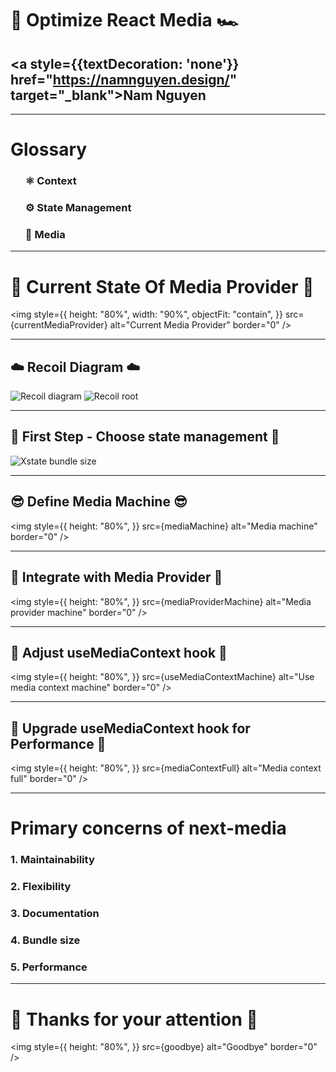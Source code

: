 


<Head>
  <title>Optimize React Media</title>
</Head>

# 🚀 Optimize React Media 🏎

## <a style={{textDecoration: 'none'}} href="https://namnguyen.design/" target="\_blank">Nam Nguyen</a>

---

# Glossary

<ul>
  <h3>⚛️ Context</h3>
  <h3>⚙️ State Management</h3>
  <h3>🎥 Media</h3>
</ul>

---

# 🍦 Current State Of Media Provider 🍦

<img
  style={{
    height: "80%",
    width: "90%",
    objectFit: "contain",
  }}
  src={currentMediaProvider}
  alt="Current Media Provider"
  border="0"
/>

---

## ☁️ Recoil Diagram ☁️

<div
  style={{
    width: "80vw",
    height: "80vh",
    display: "flex",
  }}
>
  <img
    style={{
      objectFit: "contain",
      width: "50%",
    }}
    src={recoilDiagram}
    alt="Recoil diagram"
    border="0"
  />
  <img
    style={{
      objectFit: "contain",
      width: "50%",
    }}
    src={recoilRoot}
    alt="Recoil root"
    border="0"
  />
</div>

---

## 🥇 First Step - Choose state management 🥇

<div
  style={{
    height: "80%",
    width: "80%",
  }}
>
  <Steps>
    <img src={xstateBundleSize} alt="Xstate bundle size" border="0" />
  </Steps>
</div>

---

## 😎 Define Media Machine 😎

<img
  style={{
    height: "80%",
  }}
  src={mediaMachine}
  alt="Media machine"
  border="0"
/>

---

## 🤘 Integrate with Media Provider 🤘

<img
  style={{
    height: "80%",
  }}
  src={mediaProviderMachine}
  alt="Media provider machine"
  border="0"
/>

---

## 🥳 Adjust useMediaContext hook 🥳

<img
  style={{
    height: "80%",
  }}
  src={useMediaContextMachine}
  alt="Use media context machine"
  border="0"
/>

---

## 🥁 Upgrade useMediaContext hook for Performance 🥁

<img
  style={{
    height: "80%",
  }}
  src={mediaContextFull}
  alt="Media context full"
  border="0"
/>

---

# Primary concerns of next-media

<div
  style={{
    height: "80%",
  }}
>
  <Steps>
    <h3>1. Maintainability</h3>
    <h3>2. Flexibility</h3>
    <h3>3. Documentation</h3>
    <h3>4. Bundle size</h3>
    <h3>5. Performance</h3>
  </Steps>
</div>

---

# 🎉 Thanks for your attention 🎉

<img
  style={{
    height: "80%",
  }}
  src={goodbye}
  alt="Goodbye"
  border="0"
/>

